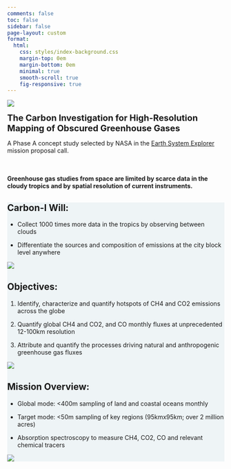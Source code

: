 ```yaml
---
comments: false
toc: false
sidebar: false
page-layout: custom
format:
  html:
    css: styles/index-background.css
    margin-top: 0em
    margin-bottom: 0em
    minimal: true
    smooth-scroll: true
    fig-responsive: true
---
```


:::: {.hero .hero-home .d-flex .align-items-end .justify-content-start .text-white .text-start}
::: {.container .mb-5}
![](/img/Logo-White2.png){.img-fluid style="max-width:35rem;"} 

[**The Carbon Investigation for High-Resolution Mapping of Obscured Greenhouse Gases**]{.ps-2 style="font-size:1.25rem;"}
:::
::::

::: {.container .text-start .mx-auto .my-5 .w-50}
A Phase A concept study selected by NASA in the [Earth System Explorer](https://explorers.larc.nasa.gov/2023ESE/index.html) mission proposal call. <br> <br> <br>

**Greenhouse gas studies from space are limited by scarce data in the cloudy tropics and by spatial resolution of current instruments.**
:::


::::: {.wrapper style="background-color: #EEF4F6;"}
::::{.container .grid .mission .border-bottom .py-5}
::: {.g-col-6 .justify-content-center}
# **Carbon-I Will:**

-   Collect 1000 times more data in the tropics by observing between clouds

-   Differentiate the sources and composition of emissions at the city block level anywhere
:::

::: {.g-col-6 .align-items-end} 
![](img/Mission_1.png){.img-fluid .mission-image-frame}
:::
::::

::::{.grid .mission .container .border-bottom .py-5}
::: {.g-col-6 .order-md-2 }
# **Objectives:**

1. Identify, characterize and quantify hotspots of CH4 and CO2 emissions across the globe

2. Quantify global CH4 and CO2, and CO monthly fluxes at unprecedented 12-100km resolution

3. Attribute and quantify the processes driving natural and anthropogenic greenhouse gas fluxes
:::

::: {.g-col-6 .order-md-1 .justify-content-center}
![](img/Mission_2.png){.img-fluid .mission-image-frame} 
:::
::::


::::{.grid .mission .container .py-5}
::: {.g-col-6 .justify-content-center}
# **Mission Overview:**

-   Global mode: <400m sampling of land and coastal oceans monthly

-   Target mode: <50m sampling of key regions (95kmx95km; over 2 million acres)

-   Absorption spectroscopy to measure CH4, CO2, CO and relevant chemical tracers
:::

::: {.g-col-6 .align-items-end}
![](img/mission_3.png){.img-fluid .mission-image-frame}
:::
::::

:::::

<!-- Transition for section content-->

```{=html}
<script>
const observer = new IntersectionObserver(
  (entries) => {
    entries.forEach(entry => {
      if (entry.isIntersecting) {
        entry.target.classList.add('show');
      }
    });
  },
  {
    threshold: 0.2 // when 0.2 of the content appears in viewport, fire callback
  }
);

document.querySelectorAll('.mission').forEach(el => { 
  observer.observe(el);
});

const nav = document.querySelector('.navbar');

window.addEventListener('scroll', () => {
  if (window.scrollY > 10) {
    nav.classList.add('compact');
  } else {
    nav.classList.remove('compact');
  }
});
</script>
```
